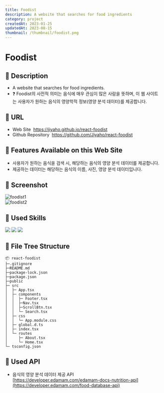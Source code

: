 ```yaml
---
title: Foodist
description: A website that searches for food ingredients
category: project
createdAt: 2023-01-25
updatedAt: 2023-08-15
thumbnail: /thumbnail/foodist.png
---
```


# Foodist

## 🔷 Description

- A website that searches for food ingredients.
- ❓ Foodist의 사전적 의미는 음식에 매우 관심이 많은 사람을 뜻하며, 이 웹 사이트는 사용자가 원하는 음식의 영양학적 정보(영양 분석 데이터)를 제공합니다.

## 🔷 URL

- Web Site
   https://jiyaho.github.io/react-foodist
- Github Repository
   https://github.com/Jiyaho/react-foodist

## 🔷 Features Available on this Web Site

- 사용자가 원하는 음식을 검색 시, 해당하는 음식의 영양 분석 데이터를 제공합니다.
- 제공하는 데이터는 해당하는 음식의 이름, 사진, 영양 분석 데이터입니다.

## 🔷 Screenshot

<img src="https://i.ibb.co/wdV589Z/foodist1.png" alt="foodist1" border="0" />

<br />

<img src="https://i.ibb.co/gWRpTtp/foodist2.png" alt="foodist2" border="0" />

## 🔷 Used Skills

<div style={{ display: 'flex', flexDirection: 'row', flexWrap: 'wrap' }}>
  <img src="https://img.shields.io/badge/React-61DAFB?style=for-the-badge&logo=React&logoColor=black" style={{ margin: '2px' }} />
  <img
    src="https://img.shields.io/badge/TypeScript-3178C6?style=for-the-badge&logo=TypeScript&logoColor=white"
    style={{ margin: '2px' }}
  />
  <img
    src="https://img.shields.io/badge/CSS Modules-000000?style=for-the-badge&logo=CSS Modules&logoColor=white"
    style={{ margin: '2px' }}
  />
</div>

## 🔷 File Tree Structure

```
📦 react-foodist
├─.gitignore
├─README.md
├─package-lock.json
├─package.json
├─public
├─ src
│  ├─ App.tsx
│  ├─ components
│  │  ├─ Footer.tsx
│  │  ├─Nav.tsx
│  │  ├─ScrollBtn.tsx
│  │  └─ Search.tsx
│  ├─ css
│  │  └─ App.module.css
│  ├─ global.d.ts
│  ├─ index.tsx
│  └─ routes
│     ├─ About.tsx
│     └─ Home.tsx
└─ tsconfig.json
```

## 🔷 Used API

- 음식의 영양 분석 데이터 제공 API
  [https://developer.edamam.com/edamam-docs-nutrition-api](https://developer.edamam.com/food-database-api)

